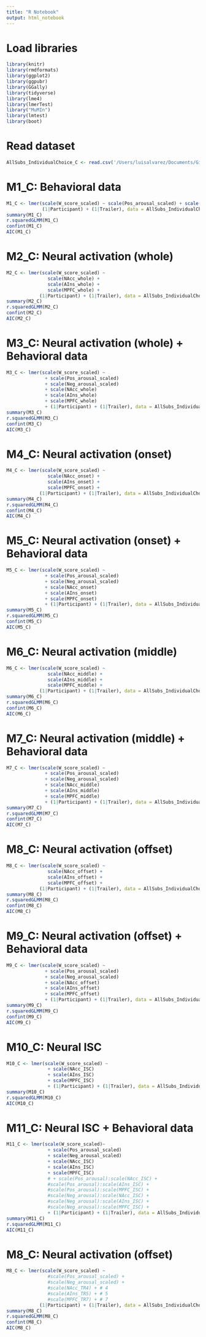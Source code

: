 ```yaml
---
title: "R Notebook"
output: html_notebook
---
```


# Load libraries
```r
library(knitr)
library(rmdformats)
library(ggplot2)
library(ggpubr)
library(GGally)
library(tidyverse)
library(lme4)
library(lmerTest)
library("MuMIn")
library(lmtest)
library(boot)
```

# Read dataset
```r
AllSubs_IndividualChoice_C <- read.csv('/Users/luisalvarez/Documents/GitHub/RM_Thesis_Neuroforecasting/ProcessedData/AllSubs_NeuralActivation_Comedy.csv')
```

# M1_C: Behavioral data
```r
M1_C <- lmer(scale(W_score_scaled) ~ scale(Pos_arousal_scaled) + scale(Neg_arousal_scaled) + 
             (1|Participant) + (1|Trailer), data = AllSubs_IndividualChoice_C)
summary(M1_C)
r.squaredGLMM(M1_C)
confint(M1_C)
AIC(M1_C)
```

# M2_C: Neural activation (whole)
```r
M2_C <- lmer(scale(W_score_scaled) ~ 
               scale(NAcc_whole) + 
               scale(AIns_whole) + 
               scale(MPFC_whole) +
            (1|Participant) + (1|Trailer), data = AllSubs_IndividualChoice_C)
summary(M2_C)
r.squaredGLMM(M2_C)
confint(M2_C)
AIC(M2_C)
```

# M3_C: Neural activation (whole) + Behavioral data
```r
M3_C <- lmer(scale(W_score_scaled) ~ 
              + scale(Pos_arousal_scaled) 
              + scale(Neg_arousal_scaled) 
              + scale(NAcc_whole) 
              + scale(AIns_whole) 
              + scale(MPFC_whole) 
              + (1|Participant) + (1|Trailer), data = AllSubs_IndividualChoice_C)
summary(M3_C)
r.squaredGLMM(M3_C)
confint(M3_C)
AIC(M3_C)
```

# M4_C: Neural activation (onset)
```r
M4_C <- lmer(scale(W_score_scaled) ~ 
               scale(NAcc_onset) + 
               scale(AIns_onset) + 
               scale(MPFC_onset) +
            (1|Participant) + (1|Trailer), data = AllSubs_IndividualChoice_C)
summary(M4_C)
r.squaredGLMM(M4_C)
confint(M4_C)
AIC(M4_C)
```

# M5_C: Neural activation (onset) + Behavioral data
```r
M5_C <- lmer(scale(W_score_scaled) ~ 
              + scale(Pos_arousal_scaled) 
              + scale(Neg_arousal_scaled) 
              + scale(NAcc_onset) 
              + scale(AIns_onset) 
              + scale(MPFC_onset) 
              + (1|Participant) + (1|Trailer), data = AllSubs_IndividualChoice_C)
summary(M5_C)
r.squaredGLMM(M5_C)
confint(M5_C)
AIC(M5_C)
```

# M6_C: Neural activation (middle)
```r
M6_C <- lmer(scale(W_score_scaled) ~ 
               scale(NAcc_middle) + 
               scale(AIns_middle) + 
               scale(MPFC_middle) +
            (1|Participant) + (1|Trailer), data = AllSubs_IndividualChoice_C)
summary(M6_C)
r.squaredGLMM(M6_C)
confint(M6_C)
AIC(M6_C)
```

# M7_C: Neural activation (middle) + Behavioral data
```r
M7_C <- lmer(scale(W_score_scaled) ~ 
              + scale(Pos_arousal_scaled) 
              + scale(Neg_arousal_scaled) 
              + scale(NAcc_middle) 
              + scale(AIns_middle) 
              + scale(MPFC_middle) 
              + (1|Participant) + (1|Trailer), data = AllSubs_IndividualChoice_C)
summary(M7_C)
r.squaredGLMM(M7_C)
confint(M7_C)
AIC(M7_C)
```

# M8_C: Neural activation (offset)
```r
M8_C <- lmer(scale(W_score_scaled) ~ 
               scale(NAcc_offset) + 
               scale(AIns_offset) + 
               scale(MPFC_offset) +
            (1|Participant) + (1|Trailer), data = AllSubs_IndividualChoice_C)
summary(M8_C)
r.squaredGLMM(M8_C)
confint(M8_C)
AIC(M8_C)
```

# M9_C: Neural activation (offset) + Behavioral data
```r
M9_C <- lmer(scale(W_score_scaled) ~ 
              + scale(Pos_arousal_scaled) 
              + scale(Neg_arousal_scaled) 
              + scale(NAcc_offset) 
              + scale(AIns_offset) 
              + scale(MPFC_offset) 
              + (1|Participant) + (1|Trailer), data = AllSubs_IndividualChoice_C)
summary(M9_C)
r.squaredGLMM(M9_C)
confint(M9_C)
AIC(M9_C)
```

# M10_C: Neural ISC 
```r
M10_C <- lmer(scale(W_score_scaled) ~ 
               + scale(NAcc_ISC) 
               + scale(AIns_ISC) 
               + scale(MPFC_ISC) 
               + (1|Participant) + (1|Trailer), data = AllSubs_IndividualChoice_C)
summary(M10_C)
r.squaredGLMM(M10_C)
AIC(M10_C)
```

# M11_C: Neural ISC + Behavioral data
```r
M11_C <- lmer(scale(W_score_scaled)~ 
               + scale(Pos_arousal_scaled) 
               + scale(Neg_arousal_scaled)
               + scale(NAcc_ISC) 
               + scale(AIns_ISC) 
               + scale(MPFC_ISC) 
               # + scale(Pos_arousal):scale(NAcc_ISC) + 
               #scale(Pos_arousal):scale(AIns_ISC) +
               #scale(Pos_arousal):scale(MPFC_ISC) + 
               #scale(Neg_arousal):scale(NAcc_ISC) +
               #scale(Neg_arousal):scale(AIns_ISC) + 
               #scale(Neg_arousal):scale(MPFC_ISC) +
               + (1|Participant) + (1|Trailer), data = AllSubs_IndividualChoice_C)
summary(M11_C)
r.squaredGLMM(M11_C)
AIC(M11_C)
```



# M8_C: Neural activation (offset)
```r
M8_C <- lmer(scale(W_score_scaled) ~ 
               #scale(Pos_arousal_scaled) +
               #scale(Neg_arousal_scaled) +
               #scale(NAcc_TR4) + # 4
               #scale(AIns_TR5) + # 5
               #scale(MPFC_TR7) + # 7
            (1|Participant) + (1|Trailer), data = AllSubs_IndividualChoice_C)
summary(M8_C)
r.squaredGLMM(M8_C)
confint(M8_C)
AIC(M8_C)
```
